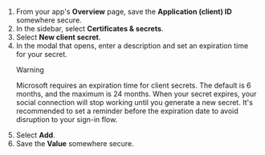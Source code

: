 1. From your app's **Overview** page, save the **Application (client) ID** somewhere secure.
1. In the sidebar, select **Certificates & secrets**.
1. Select **New client secret**.
1. In the modal that opens, enter a description and set an expiration time for your secret.
   > [!WARNING]
   > Microsoft requires an expiration time for client secrets. The default is 6 months, and the maximum is 24 months. When your secret expires, your social connection will stop working until you generate a new secret. It's recommended to set a reminder before the expiration date to avoid disruption to your sign-in flow.
1. Select **Add**.
1. Save the **Value** somewhere secure.

